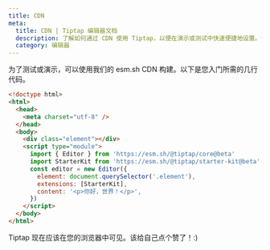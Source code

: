 ```yaml
---
title: CDN
meta:
  title: CDN | Tiptap 编辑器文档
  description: 了解如何通过 CDN 使用 Tiptap，以便在演示或测试中快速便捷地设置。请查看文档中的快速入门指南！
  category: 编辑器
---
```


为了测试或演示，可以使用我们的 esm.sh CDN 构建。以下是您入门所需的几行代码。

```html
<!doctype html>
<html>
  <head>
    <meta charset="utf-8" />
  </head>
  <body>
    <div class="element"></div>
    <script type="module">
      import { Editor } from 'https://esm.sh/@tiptap/core@beta'
      import StarterKit from 'https://esm.sh/@tiptap/starter-kit@beta'
      const editor = new Editor({
        element: document.querySelector('.element'),
        extensions: [StarterKit],
        content: '<p>你好，世界！</p>',
      })
    </script>
  </body>
</html>
```

Tiptap 现在应该在您的浏览器中可见。该给自己点个赞了！:)